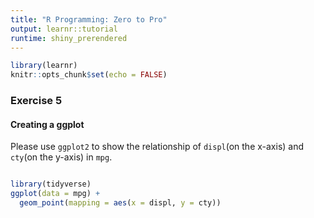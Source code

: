 ```yaml
---
title: "R Programming: Zero to Pro"
output: learnr::tutorial
runtime: shiny_prerendered
---
```


```r
library(learnr)
knitr::opts_chunk$set(echo = FALSE)
```

### Exercise 5 

#### Creating a ggplot

Please use `ggplot2` to show the relationship of `displ`(on the x-axis) and `cty`(on the y-axis) in `mpg`.

```r

```

```r
library(tidyverse)
ggplot(data = mpg) + 
  geom_point(mapping = aes(x = displ, y = cty))
```


